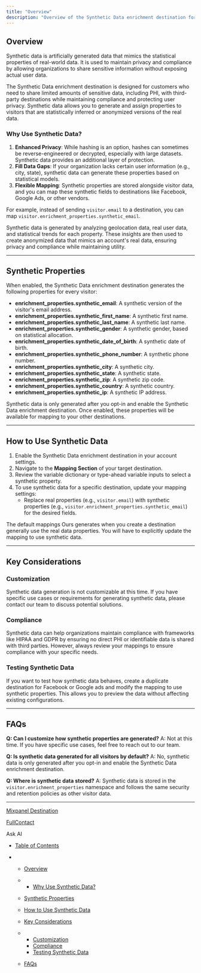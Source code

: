 ```yaml
---
title: "Overview"
description: "Overview of the Synthetic Data enrichment destination for sharing sensitive data while maintaining compliance and protecting user privacy."
---
```


## Overview

Synthetic data is artificially generated data that mimics the statistical properties of real-world data. It is used to maintain privacy and compliance by allowing organizations to share sensitive information without exposing actual user data.

The Synthetic Data enrichment destination is designed for customers who need to share limited amounts of sensitive data, including PHI, with third-party destinations while maintaining compliance and protecting user privacy. Synthetic data allows you to generate and assign properties to visitors that are statistically inferred or anonymized versions of the real data.

### Why Use Synthetic Data?

1. **Enhanced Privacy**: While hashing is an option, hashes can sometimes be reverse-engineered or decrypted, especially with large datasets. Synthetic data provides an additional layer of protection.
2. **Fill Data Gaps**: If your organization lacks certain user information (e.g., city, state), synthetic data can generate these properties based on statistical models.
3. **Flexible Mapping**: Synthetic properties are stored alongside visitor data, and you can map these synthetic fields to destinations like Facebook, Google Ads, or other vendors.

For example, instead of sending `visitor.email` to a destination, you can map `visitor.enrichment_properties.synthetic_email`.

Synthetic data is generated by analyzing geolocation data, real user data, and statistical trends for each property. These insights are then used to create anonymized data that mimics an account's real data, ensuring privacy and compliance while maintaining utility.

***

## Synthetic Properties

When enabled, the Synthetic Data enrichment destination generates the following properties for every visitor:

* **enrichment\_properties.synthetic\_email**: A synthetic version of the visitor's email address.
* **enrichment\_properties.synthetic\_first\_name**: A synthetic first name.
* **enrichment\_properties.synthetic\_last\_name**: A synthetic last name.
* **enrichment\_properties.synthetic\_gender**: A synthetic gender, based on statistical allocation.
* **enrichment\_properties.synthetic\_date\_of\_birth**: A synthetic date of birth.
* **enrichment\_properties.synthetic\_phone\_number**: A synthetic phone number.
* **enrichment\_properties.synthetic\_city**: A synthetic city.
* **enrichment\_properties.synthetic\_state**: A synthetic state.
* **enrichment\_properties.synthetic\_zip**: A synthetic zip code.
* **enrichment\_properties.synthetic\_country**: A synthetic country.
* **enrichment\_properties.synthetic\_ip**: A synthetic IP address.

Synthetic data is only generated after you opt-in and enable the Synthetic Data enrichment destination. Once enabled, these properties will be available for mapping to your other destinations.

***

## How to Use Synthetic Data

1. Enable the Synthetic Data enrichment destination in your account settings.
2. Navigate to the **Mapping Section** of your target destination.
3. Review the variable dictionary or type-ahead variable inputs to select a synthetic property.
4. To use synthetic data for a specific destination, update your mapping settings:
   * Replace real properties (e.g., `visitor.email`) with synthetic properties (e.g., `visitor.enrichment_properties.synthetic_email`) for the desired fields.

The default mappings Ours generates when you create a destination generally use the real data properties. You will have to explicitly update the mapping to use synthetic data.

***

## Key Considerations

### Customization

Synthetic data generation is not customizable at this time. If you have specific use cases or requirements for generating synthetic data, please contact our team to discuss potential solutions.

### Compliance

Synthetic data can help organizations maintain compliance with frameworks like HIPAA and GDPR by ensuring no direct PHI or identifiable data is shared with third parties. However, always review your mappings to ensure compliance with your specific needs.

### Testing Synthetic Data

If you want to test how synthetic data behaves, create a duplicate destination for Facebook or Google ads and modify the mapping to use synthetic properties. This allows you to preview the data without affecting existing configurations.

***

## FAQs

**Q: Can I customize how synthetic properties are generated?** A: Not at this time. If you have specific use cases, feel free to reach out to our team.

**Q: Is synthetic data generated for all visitors by default?** A: No, synthetic data is only generated after you opt-in and enable the Synthetic Data enrichment destination.

**Q: Where is synthetic data stored?** A: Synthetic data is stored in the `visitor.enrichment_properties` namespace and follows the same security and retention policies as other visitor data.

***

[Mixpanel Destination](/docs/mixpanel)

[FullContact](/docs/fullcontact)

Ask AI

* [Table of Contents](#)

* * [Overview](#overview)

  * * [Why Use Synthetic Data?](#why-use-synthetic-data)

  * [Synthetic Properties](#synthetic-properties)

  * [How to Use Synthetic Data](#how-to-use-synthetic-data)

  * [Key Considerations](#key-considerations)

  * * [Customization](#customization)
    * [Compliance](#compliance)
    * [Testing Synthetic Data](#testing-synthetic-data)

  * [FAQs](#faqs)
